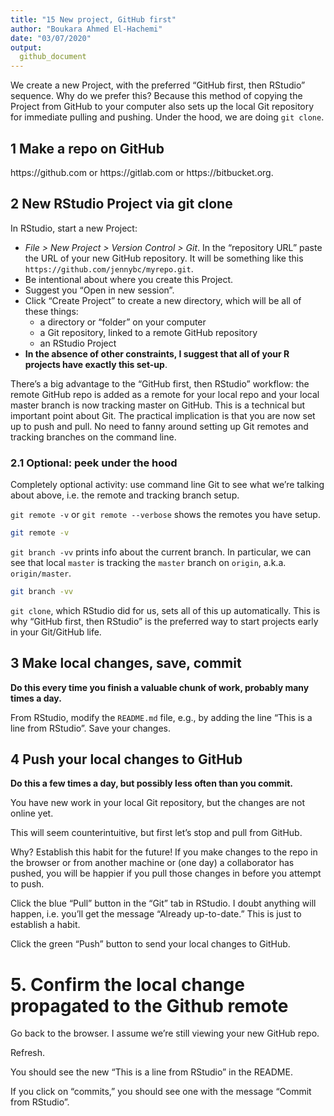 ```yaml
---
title: "15 New project, GitHub first"
author: "Boukara Ahmed El-Hachemi"
date: "03/07/2020"
output: 
  github_document
---
```


We create a new Project, with the preferred “GitHub first, then RStudio” sequence. Why do we prefer this? Because this method of copying the Project from GitHub to your computer also sets up the local Git repository for immediate pulling and pushing. Under the hood, we are doing `git clone`.  

## 1 Make a repo on GitHub

https://github.com or https://gitlab.com or https://bitbucket.org.

## 2 New RStudio Project via git clone

In RStudio, start a new Project:

* *File > New Project > Version Control > Git*. In the “repository URL” paste the URL of your new GitHub repository. It will be something like this `https://github.com/jennybc/myrepo.git`.  
* Be intentional about where you create this Project.  
* Suggest you “Open in new session”.  
* Click “Create Project” to create a new directory, which will be all of these things:  
  * a directory or “folder” on your computer   
  * a Git repository, linked to a remote GitHub repository  
  * an RStudio Project  
* **In the absence of other constraints, I suggest that all of your R projects have exactly this set-up**.  

There’s a big advantage to the “GitHub first, then RStudio” workflow: the remote GitHub repo is added as a remote for your local repo and your local master branch is now tracking master on GitHub. This is a technical but important point about Git. The practical implication is that you are now set up to push and pull. No need to fanny around setting up Git remotes and tracking branches on the command line.  

### 2.1 Optional: peek under the hood

Completely optional activity: use command line Git to see what we’re talking about above, i.e. the remote and tracking branch setup.  

`git remote -v` or `git remote --verbose` shows the remotes you have setup.   

```bash
git remote -v
```

`git branch -vv` prints info about the current branch. In particular, we can see that local `master` is tracking the `master` branch on `origin`, a.k.a. `origin/master`.   

```bash
git branch -vv
```

`git clone`, which RStudio did for us, sets all of this up automatically. This is why “GitHub first, then RStudio” is the preferred way to start projects early in your Git/GitHub life.   

## 3 Make local changes, save, commit

**Do this every time you finish a valuable chunk of work, probably many times a day.**  

From RStudio, modify the `README.md` file, e.g., by adding the line “This is a line from RStudio”. Save your changes.    

## 4 Push your local changes to GitHub

**Do this a few times a day, but possibly less often than you commit.**    

You have new work in your local Git repository, but the changes are not online yet.

This will seem counterintuitive, but first let’s stop and pull from GitHub.

Why? Establish this habit for the future! If you make changes to the repo in the browser or from another machine or (one day) a collaborator has pushed, you will be happier if you pull those changes in before you attempt to push.

Click the blue “Pull” button in the “Git” tab in RStudio. I doubt anything will happen, i.e. you’ll get the message “Already up-to-date.” This is just to establish a habit.

Click the green “Push” button to send your local changes to GitHub.    

# 5. Confirm the local change propagated to the Github remote

Go back to the browser. I assume we’re still viewing your new GitHub repo.  

Refresh.  

You should see the new “This is a line from RStudio” in the README.  

If you click on “commits,” you should see one with the message “Commit from RStudio”.   







